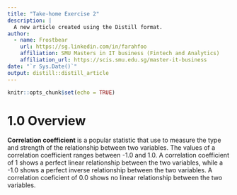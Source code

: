 ```yaml
---
title: "Take-home Exercise 2"
description: |
  A new article created using the Distill format.
author:
  - name: Frostbear 
    url: https://sg.linkedin.com/in/farahfoo
    affiliation: SMU Masters in IT business (Fintech and Analytics)
    affiliation_url: https://scis.smu.edu.sg/master-it-business
date: "`r Sys.Date()`"
output: distill::distill_article
---
```


```r
knitr::opts_chunk$set(echo = TRUE)
```

# 1.0 Overview

**Correlation coefficient** is a popular statistic that use to measure the type and strength of the relationship between two variables.  The values of a correlation coefficient ranges between -1.0 and 1.0.  A correlation coefficient of 1 shows a perfect linear relationship between the two variables, while a -1.0 shows a perfect inverse relationship between the two variables.  A correlation coeficient of 0.0 shows no linear relationship between the two variables. 





